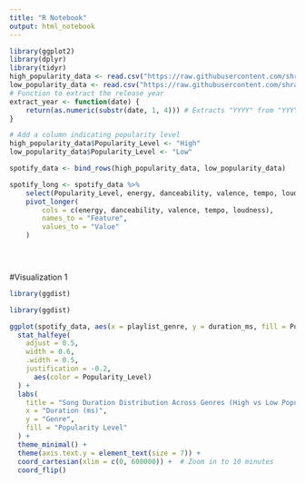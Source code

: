 ```yaml
---
title: "R Notebook"
output: html_notebook
---
```




```r
library(ggplot2)
library(dplyr)
library(tidyr)
high_popularity_data <- read.csv("https://raw.githubusercontent.com/shraddhabyndoor/project2_stat436/refs/heads/main/high_popularity_spotify_data.csv")
low_popularity_data <- read.csv("https://raw.githubusercontent.com/shraddhabyndoor/project2_stat436/refs/heads/main/low_popularity_spotify_data.csv")
# Function to extract the release year
extract_year <- function(date) {
    return(as.numeric(substr(date, 1, 4))) # Extracts "YYYY" from "YYYY-MM-DD" or "YYYY"
}

```


```r
# Add a column indicating popularity level
high_popularity_data$Popularity_Level <- "High"
low_popularity_data$Popularity_Level <- "Low"

spotify_data <- bind_rows(high_popularity_data, low_popularity_data)

spotify_long <- spotify_data %>%
    select(Popularity_Level, energy, danceability, valence, tempo, loudness) %>%
    pivot_longer(
        cols = c(energy, danceability, valence, tempo, loudness),
        names_to = "Feature",
        values_to = "Value"
    )


   
```


#Visualization 1

``` r
library(ggdist)

library(ggdist)

ggplot(spotify_data, aes(x = playlist_genre, y = duration_ms, fill = Popularity_Level)) +
  stat_halfeye(
    adjust = 0.5,
    width = 0.6,
    .width = 0.5,
    justification = -0.2,
      aes(color = Popularity_Level) 
  ) +
  labs(
    title = "Song Duration Distribution Across Genres (High vs Low Popularity)",
    x = "Duration (ms)",
    y = "Genre",
    fill = "Popularity Level"
  ) +
  theme_minimal() +
  theme(axis.text.y = element_text(size = 7)) +
  coord_cartesian(xlim = c(0, 600000)) +  # Zoom in to 10 minutes
  coord_flip()

```

